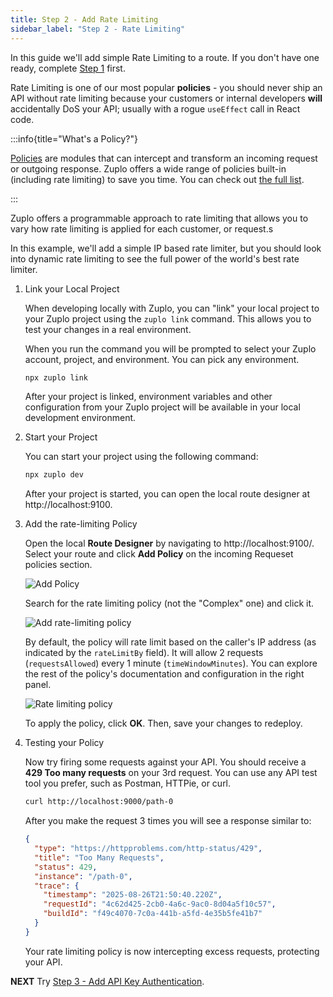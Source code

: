 ```yaml
---
title: Step 2 - Add Rate Limiting
sidebar_label: "Step 2 - Rate Limiting"
---
```


<QuickstartPicker
  mode="local"
  alternateLink="/articles/step-2-add-rate-limiting"
/>

In this guide we'll add simple Rate Limiting to a route. If you don't have one
ready, complete [Step 1](./step-1-setup-basic-gateway.mdx) first.

Rate Limiting is one of our most popular **policies** - you should never ship an
API without rate limiting because your customers or internal developers **will**
accidentally DoS your API; usually with a rogue `useEffect` call in React code.

:::info{title="What's a Policy?"}

[Policies](./policies.mdx) are modules that can intercept and transform an
incoming request or outgoing response. Zuplo offers a wide range of policies
built-in (including rate limiting) to save you time. You can check out
[the full list](./policies.mdx).

:::

Zuplo offers a programmable approach to rate limiting that allows you to vary
how rate limiting is applied for each customer, or request.s

In this example, we'll add a simple IP based rate limiter, but you should look
into dynamic rate limiting to see the full power of the world's best rate
limiter.

<Stepper>

1.  Link your Local Project

    When developing locally with Zuplo, you can "link" your local project to
    your Zuplo project using the `zuplo link` command. This allows you to test
    your changes in a real environment.

    When you run the command you will be prompted to select your Zuplo account,
    project, and environment. You can pick any environment.

    ```bash
    npx zuplo link
    ```

    After your project is linked, environment variables and other configuration
    from your Zuplo project will be available in your local development
    environment.

1.  Start your Project

    You can start your project using the following command:

    ```bash
    npx zuplo dev
    ```

    After your project is started, you can open the local route designer at
    http://localhost:9100.

1.  Add the rate-limiting Policy

    Open the local **Route Designer** by navigating to http://localhost:9100/.
    Select your route and click **Add Policy** on the incoming Requeset policies
    section.

    <BrowserScreenshot url="http://localhost:9100/?path=routes.oas.json">

    ![Add Policy](../../public/media/step-2-add-rate-limiting-local/image.png)

    </BrowserScreenshot>

    Search for the rate limiting policy (not the "Complex" one) and click it.

    <ModalScreenshot>

    ![Add rate-limiting policy](../../public/media/step-2-add-rate-limiting/choose-rate-limiter.png)

    </ModalScreenshot>

    By default, the policy will rate limit based on the caller's IP address (as
    indicated by the `rateLimitBy` field). It will allow 2 requests
    (`requestsAllowed`) every 1 minute (`timeWindowMinutes`). You can explore
    the rest of the policy's documentation and configuration in the right panel.

    ![Rate limiting policy](../../public/media/step-2-add-rate-limiting/create-policy.png)

    To apply the policy, click **OK**. Then, save your changes to redeploy.

1.  Testing your Policy

    Now try firing some requests against your API. You should receive a **429
    Too many requests** on your 3rd request. You can use any API test tool you
    prefer, such as Postman, HTTPie, or curl.

    ```bash
    curl http://localhost:9000/path-0
    ```

    After you make the request 3 times you will see a response similar to:

    ```json
    {
      "type": "https://httpproblems.com/http-status/429",
      "title": "Too Many Requests",
      "status": 429,
      "instance": "/path-0",
      "trace": {
        "timestamp": "2025-08-26T21:50:40.220Z",
        "requestId": "4c62d425-2cb0-4a6c-9ac0-8d04a5f10c57",
        "buildId": "f49c4070-7c0a-441b-a5fd-4e35b5fe41b7"
      }
    }
    ```

    Your rate limiting policy is now intercepting excess requests, protecting
    your API.

</Stepper>

**NEXT** Try
[Step 3 - Add API Key Authentication](./step-3-add-api-key-auth-local.mdx).
